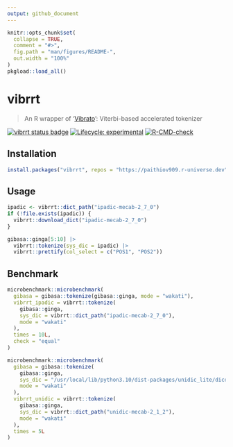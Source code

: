 ```yaml
---
output: github_document
---
```


<!-- README.md is generated from README.Rmd. Please edit that file -->

```r
knitr::opts_chunk$set(
  collapse = TRUE,
  comment = "#>",
  fig.path = "man/figures/README-",
  out.width = "100%"
)
pkgload::load_all()
```

# vibrrt

> An R wrapper of '[Vibrato](https://github.com/daac-tools/vibrato)': Viterbi-based accelerated tokenizer

<!-- badges: start -->
[![vibrrt status badge](https://paithiov909.r-universe.dev/badges/vibrrt)](https://paithiov909.r-universe.dev)
[![Lifecycle: experimental](https://img.shields.io/badge/lifecycle-experimental-orange.svg)](https://lifecycle.r-lib.org/articles/stages.html#experimental)
[![R-CMD-check](https://github.com/paithiov909/vibrrt/actions/workflows/R-CMD-check.yaml/badge.svg)](https://github.com/paithiov909/vibrrt/actions/workflows/R-CMD-check.yaml)
<!-- badges: end -->

## Installation

```r
install.packages("vibrrt", repos = "https://paithiov909.r-universe.dev")
```

## Usage

```r
ipadic <- vibrrt::dict_path("ipadic-mecab-2_7_0")
if (!file.exists(ipadic)) {
  vibrrt::download_dict("ipadic-mecab-2_7_0")
}

gibasa::ginga[5:10] |>
  vibrrt::tokenize(sys_dic = ipadic) |>
  vibrrt::prettify(col_select = c("POS1", "POS2"))
```

## Benchmark

```r
microbenchmark::microbenchmark(
  gibasa = gibasa::tokenize(gibasa::ginga, mode = "wakati"),
  vibrrt_ipadic = vibrrt::tokenize(
    gibasa::ginga,
    sys_dic = vibrrt::dict_path("ipadic-mecab-2_7_0"),
    mode = "wakati"
  ),
  times = 10L,
  check = "equal"
)
```

```r
microbenchmark::microbenchmark(
  gibasa = gibasa::tokenize(
    gibasa::ginga,
    sys_dic = "/usr/local/lib/python3.10/dist-packages/unidic_lite/dicdir",
    mode = "wakati"
  ),
  vibrrt_unidic = vibrrt::tokenize(
    gibasa::ginga,
    sys_dic = vibrrt::dict_path("unidic-mecab-2_1_2"),
    mode = "wakati"
  ),
  times = 5L
)
```
